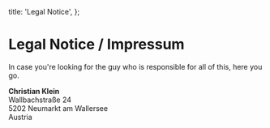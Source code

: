 
  title: 'Legal Notice',
};

# Legal Notice / Impressum

In case you're looking for the guy who is responsible for all of this, here you go.

**Christian Klein**<br /> Wallbachstraße 24<br /> 5202 Neumarkt am Wallersee<br /> Austria

